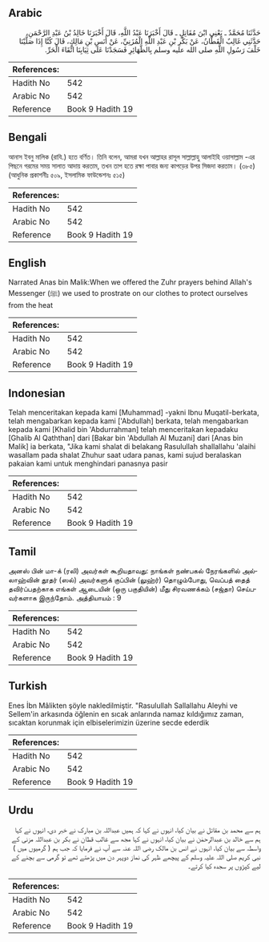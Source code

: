 ## Arabic


<div dir="rtl" lang="ar" style={{fontSize:'larger',backgroundColor:'#f8f9fa',padding:20}}>
حَدَّثَنَا مُحَمَّدٌ ـ يَعْنِي ابْنَ مُقَاتِلٍ ـ قَالَ أَخْبَرَنَا عَبْدُ اللَّهِ، قَالَ أَخْبَرَنَا خَالِدُ بْنُ عَبْدِ الرَّحْمَنِ، حَدَّثَنِي غَالِبٌ الْقَطَّانُ، عَنْ بَكْرِ بْنِ عَبْدِ اللَّهِ الْمُزَنِيِّ، عَنْ أَنَسِ بْنِ مَالِكٍ، قَالَ كُنَّا إِذَا صَلَّيْنَا خَلْفَ رَسُولِ اللَّهِ صلى الله عليه وسلم بِالظَّهَائِرِ فَسَجَدْنَا عَلَى ثِيَابِنَا اتِّقَاءَ الْحَرِّ‏.‏
</div>
<div style={{backgroundColor:'#f8f9fa',padding:20, marginBottom: 10}}><table> <thead> <tr> <th>References:</th> <th></th> </tr> </thead> <tbody><tr><td>Hadith No</td><td>542</td></tr><tr><td>Arabic No</td><td>542</td></tr><tr><td>Reference</td><td>Book 9 Hadith 19</td></tr></tbody></table></div>

## Bengali


<div dir="ltr" lang="bn" style={{fontSize:'larger',backgroundColor:'#f8f9fa',padding:20}}>
আনাস ইবনু মালিক (রাযি.) হতে বর্ণিত। তিনি বলেন, আমরা যখন আল্লাহর রাসূল সাল্লাল্লাহু আলাইহি ওয়াসাল্লাম -এর পিছনে গরমের সময় সালাত আদায় করতাম, তখন তাপ হতে রক্ষা পাবার জন্য কাপড়ের উপর সিজদা করতাম। (৩৮৫) (আধুনিক প্রকাশনীঃ ৫০৯, ইসলামিক ফাউন্ডেশনঃ ৫১৫)
</div>
<div style={{backgroundColor:'#f8f9fa',padding:20, marginBottom: 10}}><table> <thead> <tr> <th>References:</th> <th></th> </tr> </thead> <tbody><tr><td>Hadith No</td><td>542</td></tr><tr><td>Arabic No</td><td>542</td></tr><tr><td>Reference</td><td>Book 9 Hadith 19</td></tr></tbody></table></div>

## English


<div dir="ltr" lang="en" style={{fontSize:'larger',backgroundColor:'#f8f9fa',padding:20}}>
Narrated Anas bin Malik:When we offered the Zuhr prayers behind Allah's Messenger (ﷺ) we used to prostrate on our clothes to protect ourselves from the heat
</div>
<div style={{backgroundColor:'#f8f9fa',padding:20, marginBottom: 10}}><table> <thead> <tr> <th>References:</th> <th></th> </tr> </thead> <tbody><tr><td>Hadith No</td><td>542</td></tr><tr><td>Arabic No</td><td>542</td></tr><tr><td>Reference</td><td>Book 9 Hadith 19</td></tr></tbody></table></div>

## Indonesian


<div dir="ltr" lang="id" style={{fontSize:'larger',backgroundColor:'#f8f9fa',padding:20}}>
Telah menceritakan kepada kami [Muhammad] -yakni Ibnu Muqatil-berkata, telah mengabarkan kepada kami ['Abdullah] berkata, telah mengabarkan kepada kami [Khalid bin 'Abdurrahman] telah menceritakan kepadaku [Ghalib Al Qaththan] dari [Bakar bin 'Abdullah Al Muzani] dari [Anas bin Malik] ia berkata, "Jika kami shalat di belakang Rasulullah shallallahu 'alaihi wasallam pada shalat Zhuhur saat udara panas, kami sujud beralaskan pakaian kami untuk menghindari panasnya pasir
</div>
<div style={{backgroundColor:'#f8f9fa',padding:20, marginBottom: 10}}><table> <thead> <tr> <th>References:</th> <th></th> </tr> </thead> <tbody><tr><td>Hadith No</td><td>542</td></tr><tr><td>Arabic No</td><td>542</td></tr><tr><td>Reference</td><td>Book 9 Hadith 19</td></tr></tbody></table></div>

## Tamil


<div dir="ltr" lang="ta" style={{fontSize:'larger',backgroundColor:'#f8f9fa',padding:20}}>
அனஸ் பின் மா-க் (ரலி) அவர்கள் கூறியதாவது: நாங்கள் நண்பகல் நேரங்களில் அல்லாஹ்வின் தூதர் (ஸல்) அவர்களுக் குப்பின் (லுஹ்ர்) தொழும்போது, வெப்பத் தைத் தவிர்ப்பதற்காக எங்கள் ஆடையின் (ஒரு பகுதியின்) மீது சிரவணக்கம் (சஜ்தா) செய்பவர்களாக இருந்தோம். அத்தியாயம் : 9
</div>
<div style={{backgroundColor:'#f8f9fa',padding:20, marginBottom: 10}}><table> <thead> <tr> <th>References:</th> <th></th> </tr> </thead> <tbody><tr><td>Hadith No</td><td>542</td></tr><tr><td>Arabic No</td><td>542</td></tr><tr><td>Reference</td><td>Book 9 Hadith 19</td></tr></tbody></table></div>

## Turkish


<div dir="ltr" lang="tr" style={{fontSize:'larger',backgroundColor:'#f8f9fa',padding:20}}>
Enes İbn Mâlikten şöyle nakledilmiştir. "Rasulullah Sallallahu Aleyhi ve Sellem'in arkasında öğlenin en sıcak anlarında na­maz kıldığımız zaman, sıcaktan korunmak için elbiselerimizin üzerine secde ederdik
</div>
<div style={{backgroundColor:'#f8f9fa',padding:20, marginBottom: 10}}><table> <thead> <tr> <th>References:</th> <th></th> </tr> </thead> <tbody><tr><td>Hadith No</td><td>542</td></tr><tr><td>Arabic No</td><td>542</td></tr><tr><td>Reference</td><td>Book 9 Hadith 19</td></tr></tbody></table></div>

## Urdu


<div dir="rtl" lang="ur" style={{fontSize:'larger',backgroundColor:'#f8f9fa',padding:20}}>
ہم سے محمد بن مقاتل نے بیان کیا، انہوں نے کہا کہ ہمیں عبداللہ بن مبارک نے خبر دی، انہوں نے کہا ہم سے خالد بن عبدالرحمٰن نے بیان کیا، انہوں نے کہا مجھ سے غالب قطان نے بکر بن عبداللہ مزنی کے واسطہ سے بیان کیا، انہوں نے انس بن مالک رضی اللہ عنہ سے آپ نے فرمایا کہ جب ہم ( گرمیوں میں ) نبی کریم صلی اللہ علیہ وسلم کے پیچھے ظہر کی نماز دوپہر دن میں پڑھتے تھے تو گرمی سے بچنے کے لیے کپڑوں پر سجدہ کیا کرتے۔
</div>
<div style={{backgroundColor:'#f8f9fa',padding:20, marginBottom: 10}}><table> <thead> <tr> <th>References:</th> <th></th> </tr> </thead> <tbody><tr><td>Hadith No</td><td>542</td></tr><tr><td>Arabic No</td><td>542</td></tr><tr><td>Reference</td><td>Book 9 Hadith 19</td></tr></tbody></table></div>